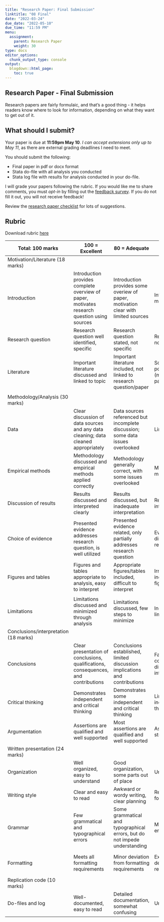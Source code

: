 ```yaml
---
title: "Research Paper: Final Submission"
linktitle: "08 Final"
date: "2022-03-24"
due_date: "2022-05-10"
due_time: "11:59 PM"
menu:
  assignment:
    parent: Research Paper
    weight: 30
type: docs
editor_options: 
  chunk_output_type: console
output:
  blogdown::html_page:
    toc: true
---
```


## Research Paper - Final Submission 


Research papers are fairly formulaic, and that's a good thing - it helps readers know where to look for information, depending on what they want to get out of it. 


## What should I submit? 

Your paper is due at **11:59pm May 10**. *I can accept extensions only up to May 11*, as there are external grading deadlines I need to meet. 

You should submit the following: 

 - Final paper in pdf or docx format 
 - Stata do-file with all analysis you conducted 
 - Stata log file with results for analysis conducted in your do-file. 
 
I will grade your papers following the rubric. If you would like me to share comments, you must *opt-in* by filling out the [feedback survey](https://forms.gle/kxGcNvFzzGtduGQ99). If you do not fill it out, you will not receive feedback! 

Review the [research paper checklist](../../bonus/research-paper-checklist) for lots of suggestions.


## Rubric 

Download rubric [here](../materials/RP_Rubric_F20.pdf)

| Total:   100 marks                      | 100 = Excellent                                                                                 | 80 = Adequate                                                                        | 60 = Marginal                                                                         | 40 = Poor                                                             |
|-----------------------------------------|-------------------------------------------------------------------------------------------------|--------------------------------------------------------------------------------------|---------------------------------------------------------------------------------------|-----------------------------------------------------------------------|
| Motivation/Literature (18   marks)      |                                                                                                 |                                                                                      |                                                                                       |                                                                       |
| Introduction                            | Introduction   provides complete overview of paper, motivates research question using   sources | Introduction   provides some overiew of paper, motivation clear with limited sources | Introduction   vague; motivation minimal                                              | Incomplete   introduction, no motivation                              |
| Research   question                     | Research   question well identified, specific                                                   | Research   question stated, not specific                                             | Research   question vague, not answerable                                             | Cannot   identify research question in paper                          |
| Literature                              | Important   literature discussed and linked to topic                                            | Important   literature included, not linked to research question/paper               | Scattered   lit. discussion, poorly linked to topic (missing or irrelevant papers)    | Sparse   literature, not linked to topic                              |
|                                         |                                                                                                 |                                                                                      |                                                                                       |                                                                       |
| Methodology/Analysis (30   marks)       |                                                                                                 |                                                                                      |                                                                                       |                                                                       |
| Data                                    | Clear   discussion of data sources and any data cleaning; data cleaned appropriately            | Data   sources referenced but incomplete discussion; some data issues overlooked     | Limited   discussion of data                                                          | No   discussion of data sources or cleaning                           |
| Empirical   methods                     | Methodology   discussed and empirical methods applied correctly                                 | Methodology   generally correct, with some issues overlooked                         | Major   errors in empirical methods                                                   | Fundamental   misunderstanding of empirical methods/no microdata used |
| Discussion of   results                 | Results   discussed and interpreted clearly                                                     | Results   discussed, but inadequate interpretation                                   | Results   presented without interpretation                                            | Poor   discussion of results, no interpretation                       |
| Choice of   evidence                    | Presented   evidence addresses research question, is well utilized                              | Presented   evidence related, only partially addresses research question             | Evidence   related, but not directly relevant to research question.                   | Evidence   does not address research question                         |
| Figures and   tables                    | Figures   and tables appropriate to analysis, easy to interpret                                 | Appropriate   figures/tables included, difficult to interpret                        | Irrelevant   figures/tables included or key figures/tables missing                    | Insufficient   figures/tables, poorly presented                       |
|                                         |                                                                                                 |                                                                                      |                                                                                       |                                                                       |
| Limitations                             | Limitations   discussed and minimized through analysis                                          | Limitations   discussed, few steps to minimize                                       | Incomplete   discussion of limitations                                                | No   discussion of limitations                                        |
| Conclusions/interpretation   (18 marks) |                                                                                                 |                                                                                      |                                                                                       |                                                                       |
| Conclusions                             | Clear   presentation of conclusions, qualifications, consequences, and contributions            | Conclusions   established, limited discussion implications and contributions         | Fails   to make clear conclusions, limited discussion of interpretation/contributions | Cannot   discern conclusions                                          |
| Critical   thinking                     | Demonstrates   independent and critical thinking                                                | Demonstrates   some independent and critical thinking                                | Limited   evidence of independent and critical thinking                               | No   evidence of independent and critical thinking                    |
| Argumentation                           | Assertions   are qualified and well supported                                                   | Most   assertions are qualified and well supported                                   | Assertions   are overly strong or unsupported                                         | Assertions   made in contrast to evidence or without evidence         |
| Written   presentation (24 marks)       |                                                                                                 |                                                                                      |                                                                                       |                                                                       |
| Organization                            | Well   organized, easy to understand                                                            | Good   organization, some parts out of place                                         | Unclear   organization                                                                | Disorganized,   impedes understanding                                 |
| Writing style                           | Clear   and easy to read                                                                        | Awkward   or wordy writing, clear planning                                           | Readable   but difficult to follow                                                    | Difficult   to understand                                             |
| Grammar                                 | Few   grammatical and typographical errors                                                      | Some   grammatical and typographical errors, but do not impede understanding         | Moderate   grammatical errors/typos                                                   | Frequent   errors impede understanding                                |
| Formatting                              | Meets   all formatting requirements                                                             | Minor   deviation from formatting requirements                                       | Exceeds   page limit/major deviation from formatting requirements                     | Formatting   requirements completely disregarded                      |
| Replication   code (10 marks)           |                                                                                                 |                                                                                      |                                                                                       |                                                                       |
| Do-files and   log                      | Well-documented,   easy to read                                                                 | Detailed   documentation, somewhat confusing                                         | Unclear   documentation                                                               | Little   to no documentation                                          |
